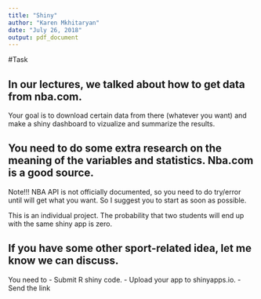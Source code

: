 ```yaml
---
title: "Shiny"
author: "Karen Mkhitaryan"
date: "July 26, 2018"
output: pdf_document
---
```


#Task

In our lectures, we talked about how to get data from nba.com. 
------------------
Your goal is to download certain data from there (whatever you want) and make a shiny dashboard to vizualize and summarize the results. 

You need to do some extra research on the meaning of the variables and statistics. Nba.com is a good source.
------------------
Note!!!
NBA API is not officially documented, so you need to do try/error until will get what you want. So I suggest you to start as soon as possible.

This is an individual project.
The probability that two students will end up with the same shiny app is zero.

If you have some other sport-related idea, let me know we can discuss.
-----------------
You need to
  - Submit R shiny code.
  - Upload your app to shinyapps.io.
  - Send the link







